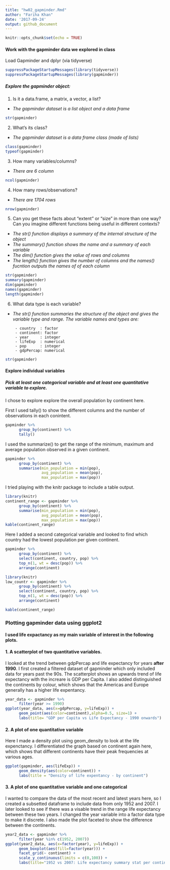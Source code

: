 ```yaml
---
title: "hw02_gapminder.Rmd"
author: "Fariha Khan"
date: '2017-09-24'
output: github_document
---
```


```r
knitr::opts_chunk$set(echo = TRUE)
```




#### Work with the gapminder data we explored in class


Load Gapminder and dplyr (via tidyverse)

```r
suppressPackageStartupMessages(library(tidyverse))
suppressPackageStartupMessages(library(gapminder))
```

##### Explore the gapminder object:

1. Is it a data.frame, a matrix, a vector, a list?
- *The gapminder dataset is a list object and a data frame*
```r
str(gapminder)
```

2. What’s its class?
- *The gapminder dataset is a data frame class (made of lists)*
```r
class(gapminder)
typeof(gapminder)
```

3. How many variables/columns?
- *There are 6 column*
```r
ncol(gapminder)
```

4. How many rows/observations?
- *There are 1704 rows*
```r
nrow(gapminder)
```

5. Can you get these facts about “extent” or “size” in more than one way? Can you imagine different functions being useful in different contexts?
- *The str() function displays a summary of the internal structure of the object*
- *The summary() function shows the name and a summary of each variable*
- *The dim() function gives the value of rows and columns*
- *The length() function gives the number of columns and the names() fucntion outputs the names of of each column*
```r
str(gapminder)
summary(gapminder)
dim(gapminder)
names(gapminder)
length(gapminder)
```

6. What data type is each variable?
- *The str() function summaries the structure of the object and gives the variable type and range. The variable names and types are:*

       - country  : factor
       - continent: factor
       - year     : integer
       - lifeExp  : numerical
       - pop      : integer
       - gdpPercap: numerical
       
```r
str(gapminder)
```


#### Explore individual variables

##### Pick at least one categorical variable and at least one quantitative variable to explore.
I chose to explore explore the overall population by continent here.

First I used tally() to show the different columns and the number of observations in each conintent.
      
```r
gapminder %>% 
      group_by(continent) %>% 
      tally()
```

I used the summarize() to get the range of the minimum, maximum and average population observed in a given continent.
```r
gapminder %>% 
      group_by(continent) %>% 
      summarise(min_population = min(pop),
                avg_population = mean(pop),
                max_population = max(pop))
```

I tried playing with the knitr package to include a table output.
```r
library(knitr)
continent_range <- gapminder %>% 
      group_by(continent) %>% 
      summarise(min_population = min(pop),
                avg_population = mean(pop),
                max_population = max(pop))
kable(continent_range)
```


Here I added a second categorical variable and looked to find which country had the lowest population per given continent. 
```r
gapminder %>% 
      group_by(continent) %>%
      select(continent, country, pop) %>%
      top_n(1, wt = desc(pop)) %>% 
      arrange(continent)
```

```r
library(knitr)
low_countr <- gapminder %>% 
      group_by(continent) %>%
      select(continent, country, pop) %>%
      top_n(1, wt = desc(pop)) %>% 
      arrange(continent)

kable(continent_range)
```

### Plotting gapminder data using ggplot2

#### I used life expactancy as my main variable of interest in the following plots.

#### 1. A scatterplot of two quantitative variables.

I looked at the trend between gdpPercap and life expectancy for years **after 1990**.
I first created a filtered dataset of gapminder which only included data for years past the 90s.
The scatterplot shows an upwards trend of life expectancy with the increare is GDP per Capita. I also added distinguished the continents by colour, which shows that the Americas and Europe generally has a higher life expentancy.

```r
year_data <- gapminder %>% 
      filter(year >= 1990)
ggplot(year_data, aes(x=gdpPercap, y=lifeExp)) +
      geom_point(aes(color=continent),alpha=0.5, size=1) +
      labs(title= "GDP per Capita vs Life Expectancy - 1990 onwards")
```


#### 2. A plot of one quantitative variable

Here I made a density plot using geom_density to look at the life expenctancy. 
I differentiated the graph based on continent again here, which shows that different continents have their peak frequencies at various ages.
```r
ggplot(gapminder, aes(lifeExp)) +
      geom_density(aes(color=continent)) +
      labs(title = "Density of life expentancy - by continent")
```

#### 3. A plot of one quantitative variable and one categorical
I wanted to compare the data of the most recent and latest years here, so I created a subsetted dataframe to include data from only 1952 and 2007.
I later looked to see if there was a visable trend in the range life expectancy between these two years. I changed the year variable into a factor data type to make it discrete.
I also made the plot faceted to show the difference between the continents.
```r
year2_data <- gapminder %>% 
      filter(year %in% c(1952, 2007))
ggplot(year2_data, aes(x=factor(year), y=lifeExp)) +
      geom_boxplot(aes(fill=factor(year))) +
      facet_grid(~ continent) +
      scale_y_continuous(limits = c(0,100)) +
      labs(title="1952 vs 2007: Life expectancy summary stat per continent")
```

